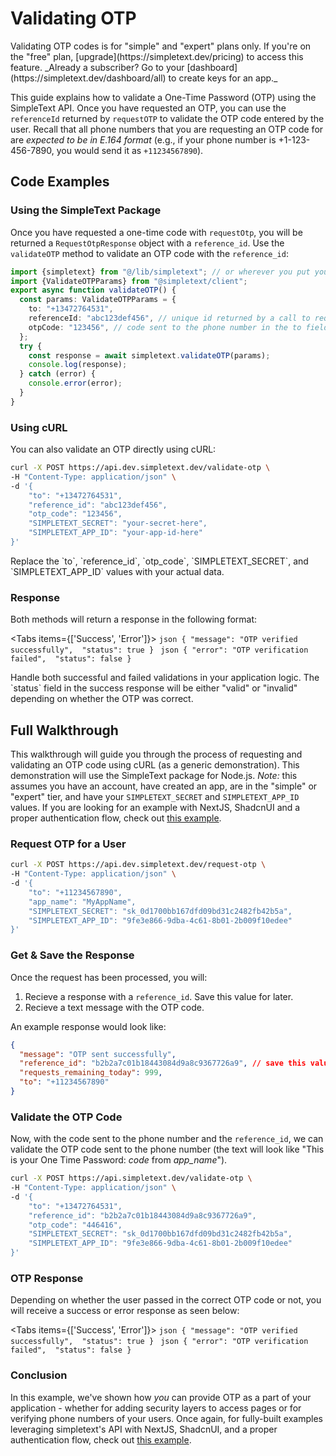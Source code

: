 
# Validating OTP

<Callout type="info">
  Validating OTP codes is for "simple" and "expert" plans only. If you're on the "free" plan, [upgrade](https://simpletext.dev/pricing) to access this feature.
  _Already a subscriber? Go to your [dashboard](https://simpletext.dev/dashboard/all) to create keys for an app._ 
</Callout>

This guide explains how to validate a One-Time Password (OTP) using the SimpleText API. Once you have requested an OTP, 
you can use the `referenceId` returned by `requestOTP` to validate the OTP code entered by the user. Recall that all phone numbers that you are requesting an OTP code for are *expected to be in E.164 format* (e.g., if your phone number is +1-123-456-7890, you would
send it as `+11234567890`).

## Code Examples

### Using the SimpleText Package

Once you have requested a one-time code with `requestOtp`, you will be returned a `RequestOtpResponse` object with a `reference_id`. 
Use the `validateOTP` method to validate an OTP code with the `reference_id`:

```typescript
import {simpletext} from "@/lib/simpletext"; // or wherever you put your client!
import {ValidateOTPParams} from "@simpletext/client";
export async function validateOTP() {
  const params: ValidateOTPParams = {
    to: "+13472764531",
    referenceId: "abc123def456", // unique id returned by a call to requestOTP
    otpCode: "123456", // code sent to the phone number in the to field
  };
  try {
    const response = await simpletext.validateOTP(params);
    console.log(response);
  } catch (error) {
    console.error(error);
  }
}
```

### Using cURL

You can also validate an OTP directly using cURL:

```bash
curl -X POST https://api.dev.simpletext.dev/validate-otp \
-H "Content-Type: application/json" \
-d '{
    "to": "+13472764531",
    "reference_id": "abc123def456",
    "otp_code": "123456",
    "SIMPLETEXT_SECRET": "your-secret-here",
    "SIMPLETEXT_APP_ID": "your-app-id-here"
}'
```

<Callout type="info">
  Replace the `to`, `reference_id`, `otp_code`, `SIMPLETEXT_SECRET`,
  and `SIMPLETEXT_APP_ID` values with your actual data.
</Callout>

### Response

Both methods will return a response in the following format:

<Tabs items={['Success', 'Error']}>
  <Tab>
    ```json
        {
          "message": "OTP verified successfully", 
          "status": true
        }
    ```
  </Tab>
  <Tab>
    ```json
        {
          "error": "OTP verification failed", 
          "status": false
        }
    ```
  </Tab>
</Tabs>

<Callout type="warning">
  Handle both successful and failed validations in your application logic.
</Callout>

<Callout type="info">
  The `status` field in the success response will be either "valid" or "invalid"
  depending on whether the OTP was correct.
</Callout>

## Full Walkthrough

This walkthrough will guide you through the process of requesting and validating an OTP code using cURL (as a generic demonstration). 
This demonstration will use the SimpleText package for Node.js. _Note:_ this assumes you have an account, have created an app, are in the "simple" or "expert" tier, and
have your `SIMPLETEXT_SECRET` and `SIMPLETEXT_APP_ID` values. If you are looking for an example with NextJS, ShadcnUI and a proper authentication flow,
check out [this example](https://github.com/charliemeyer2000/simpletext/tree/main/examples/authentication-otp-appdir-nextauth).

<Steps>

### Request OTP for a User

```bash 
curl -X POST https://api.dev.simpletext.dev/request-otp \
-H "Content-Type: application/json" \
-d '{
    "to": "+11234567890",
    "app_name": "MyAppName",
    "SIMPLETEXT_SECRET": "sk_0d1700bb167dfd09bd31c2482fb42b5a", 
    "SIMPLETEXT_APP_ID": "9fe3e866-9dba-4c61-8b01-2b009f10edee"
}'

```

### Get & Save the Response

Once the request has been processed, you will:
1. Recieve a response with a `reference_id`. Save this value for later.
1. Recieve a text message with the OTP code.

An example response would look like:

```json
{
  "message": "OTP sent successfully", 
  "reference_id": "b2b2a7c01b18443084d9a8c9367726a9", // save this value! 
  "requests_remaining_today": 999, 
  "to": "+11234567890"
}
```

### Validate the OTP Code

Now, with the code sent to the phone number and the `reference_id`, we can validate the OTP code sent to 
the phone number (the text will look like "This is your One Time Password: _code_ from _app_name_").

```bash
curl -X POST https://api.simpletext.dev/validate-otp \
-H "Content-Type: application/json" \
-d '{
    "to": "+13472764531",
    "reference_id": "b2b2a7c01b18443084d9a8c9367726a9",
    "otp_code": "446416",
    "SIMPLETEXT_SECRET": "sk_0d1700bb167dfd09bd31c2482fb42b5a",
    "SIMPLETEXT_APP_ID": "9fe3e866-9dba-4c61-8b01-2b009f10edee"
}'
```

### OTP Response

Depending on whether the user passed in the correct OTP code or not, you will receive a success or 
error response as seen below:

<Tabs items={['Success', 'Error']}>
  <Tab>
    ```json
        {
          "message": "OTP verified successfully", 
          "status": true
        }
    ```
  </Tab>
  <Tab>
    ```json
        {
          "error": "OTP verification failed", 
          "status": false
        }
    ```
  </Tab>
</Tabs>

### Conclusion

In this example, we've shown how _you_ can provide OTP as a part of your application - whether
for adding security layers to access pages or for verifying phone numbers of your users. Once again, 
for fully-built examples leveraging simpletext's API with NextJS, ShadcnUI, and a proper authentication flow,
check out [this example](https://github.com/charliemeyer2000/simpletext/tree/main/examples/authentication-otp-appdir-nextauth).


</Steps>







